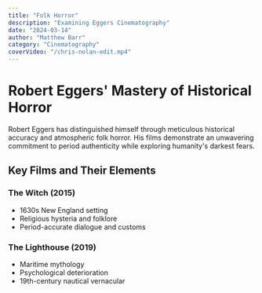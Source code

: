 ```yaml
---
title: "Folk Horror"
description: "Examining Eggers Cinematography"
date: "2024-03-14"
author: "Matthew Barr"
category: "Cinematography"
coverVideo: "/chris-nolan-edit.mp4"
---
```


# Robert Eggers' Mastery of Historical Horror

Robert Eggers has distinguished himself through meticulous historical accuracy and atmospheric folk horror. His films demonstrate an unwavering commitment to period authenticity while exploring humanity's darkest fears.

## Key Films and Their Elements

### The Witch (2015)
- 1630s New England setting
- Religious hysteria and folklore
- Period-accurate dialogue and customs

### The Lighthouse (2019)
- Maritime mythology
- Psychological deterioration
- 19th-century nautical vernacular
